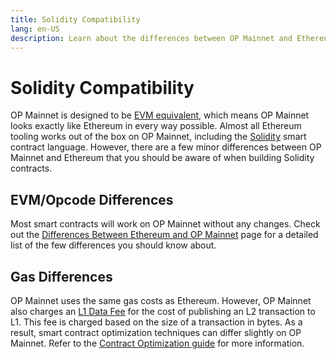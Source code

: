 ```yaml
---
title: Solidity Compatibility
lang: en-US
description: Learn about the differences between OP Mainnet and Ethereum when building Solidity contracts.
---
```


# Solidity Compatibility

OP Mainnet is designed to be [EVM equivalent](https://medium.com/ethereum-optimism/introducing-evm-equivalence-5c2021deb306), which means OP Mainnet looks exactly like Ethereum in every way possible.
Almost all Ethereum tooling works out of the box on OP Mainnet, including the [Solidity](https://soliditylang.org/) smart contract language.
However, there are a few minor differences between OP Mainnet and Ethereum that you should be aware of when building Solidity contracts.

## EVM/Opcode Differences

Most smart contracts will work on OP Mainnet without any changes.
Check out the [Differences Between Ethereum and OP Mainnet](/chain/differences#opcodes) page for a detailed list of the few differences you should know about.

## Gas Differences

OP Mainnet uses the same gas costs as Ethereum.
However, OP Mainnet also charges an [L1 Data Fee](/stack/transactions/transaction-fees#l1-data-fee) for the cost of publishing an L2 transaction to L1.
This fee is charged based on the size of a transaction in bytes.
As a result, smart contract optimization techniques can differ slightly on OP Mainnet.
Refer to the [Contract Optimization guide](./optimization) for more information.
